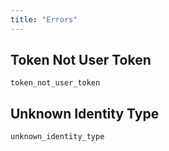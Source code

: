 ```yaml
---
title: "Errors"
---
```



## Token Not User Token

`token_not_user_token`




## Unknown Identity Type

`unknown_identity_type`



